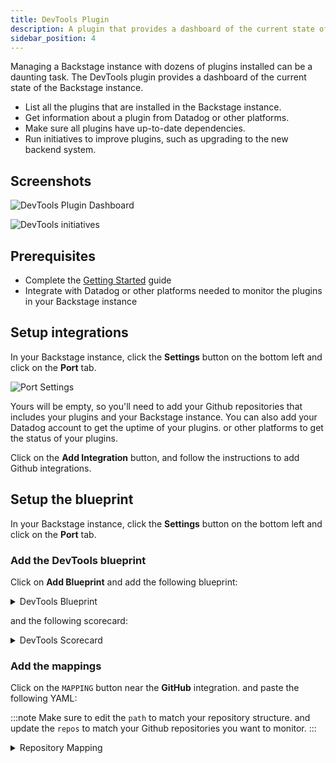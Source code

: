 ```yaml
---
title: DevTools Plugin
description: A plugin that provides a dashboard of the current state of the Backstage instance.
sidebar_position: 4
---
```



Managing a Backstage instance with dozens of plugins installed can be a daunting task. The DevTools plugin provides a dashboard of the current state of the Backstage instance.

- List all the plugins that are installed in the Backstage instance.
- Get information about a plugin from Datadog or other platforms.
- Make sure all plugins have up-to-date dependencies.
- Run initiatives to improve plugins, such as upgrading to the new backend system.

## Screenshots

![DevTools Plugin Dashboard](/img/devtools/devtools-plugin-table.png)

![DevTools initiatives](/img/devtools/devtools-initiatives.png)

## Prerequisites

- Complete the [Getting Started](/) guide
- Integrate with Datadog or other platforms needed to monitor the plugins in your Backstage instance

## Setup integrations

In your Backstage instance, click the **Settings** button on the bottom left and click on the **Port** tab.

![Port Settings](/img/settings-page.png)

Yours will be empty, so you'll need to add your Github repositories that includes your plugins and your Backstage instance.
You can also add your Datadog account to get the uptime of your plugins. or other platforms to get the status of your plugins.

Click on the **Add Integration** button, and follow the instructions to add Github integrations.

<GithubIntegration />

## Setup the blueprint

In your Backstage instance, click the **Settings** button on the bottom left and click on the **Port** tab.

### Add the DevTools blueprint

Click on **Add Blueprint** and add the following blueprint:

<details>
<summary>DevTools Blueprint</summary>

```json
{
  "identifier": "backstage_plugins",
  "description": "Backstage plugins in our organization",
  "title": "Backstage plugins",
  "icon": "Backstage",
  "schema": {
    "properties": {
      "type": {
        "icon": "DefaultProperty",
        "title": "Type",
        "type": "string",
        "enum": ["frontend-plugin", "backend-plugin", "unknown"],
        "enumColors": {
          "frontend-plugin": "blue",
          "backend-plugin": "green",
          "unknown": "lightGray"
        }
      },
      "packages": {
        "items": {
          "type": "object"
        },
        "type": "array",
        "title": "Packages"
      },
      "datadog_uptime_slo": {
        "type": "boolean",
        "title": "Datadog Uptime SLO",
        "icon": "Datadog"
      },
      "uptime": {
        "type": "number",
        "title": "Uptime",
        "icon": "Datadog"
      },
      "status": {
        "icon": "DefaultProperty",
        "title": "Status",
        "type": "string",
        "default": "Active",
        "enum": ["Active", "Not Running"],
        "enumColors": {
          "Active": "green",
          "Not Running": "pink"
        }
      },
      "version": {
        "type": "string",
        "title": "Version"
      }
    },
    "required": ["version"]
  },
  "mirrorProperties": {},
  "calculationProperties": {
    "mui_version": {
      "title": "Mui Version",
      "icon": "DefaultProperty",
      "calculation": ".properties.packages[] | select(.package == \"@material-ui/core\") | (.version.major | tonumber) * 1 + (.version.minor | tonumber) _ 0.01",
      "type": "number"
    },
    "be_common": {
      "title": "BE Common",
      "calculation": ".properties.packages[] | select(.package == \"@backstage/backend-common\") | (.version.major | tonumber) _ 1 + (.version.minor | tonumber) _ 0.01",
      "type": "number"
    }
  },
  "aggregationProperties": {},
  "relations": {}
}
```

</details>

and the following scorecard:

<details>
<summary>DevTools Scorecard</summary>

```json
[
  {
    "identifier": "packages-scorecard",
    "title": "Package Compliance",
    "levels": [
      {
        "color": "paleBlue",
        "title": "Basic"
      },
      {
        "color": "bronze",
        "title": "Bronze"
      },
      {
        "color": "silver",
        "title": "Silver"
      },
      {
        "color": "gold",
        "title": "Gold"
      }
    ],
    "rules": [
      {
        "identifier": "MuiVersion",
        "title": "MUI Core Version",
        "level": "Silver",
        "query": {
          "combinator": "or",
          "conditions": [
            {
              "operator": "isEmpty",
              "property": "mui_version"
            },
            {
              "operator": ">",
              "property": "mui_version",
              "value": 4.09
            }
          ]
        }
      },
      {
        "identifier": "BackendVersion",
        "title": "Backend Common Version",
        "level": "Gold",
        "query": {
          "combinator": "and",
          "conditions": [
            {
              "operator": "isNotEmpty",
              "property": "be_common"
            },
            {
              "operator": ">",
              "property": "be_common",
              "value": 0.12
            }
          ]
        }
      }
    ]
  },
  {
    "identifier": "new_be_system",
    "title": "New Backend Adoption",
    "levels": [
      {
        "color": "paleBlue",
        "title": "Not adopted"
      },
      {
        "color": "gold",
        "title": "Gold"
      }
    ],
    "rules": [
      {
        "identifier": "BackendVersion",
        "title": "Backend Common Version",
        "level": "Gold",
        "query": {
          "combinator": "or",
          "conditions": [
            {
              "operator": "isEmpty",
              "property": "be_common"
            },
            {
              "operator": ">=",
              "property": "be_common",
              "value": 1
            }
          ]
        }
      }
    ]
  }
]
```

</details>

### Add the mappings

Click on the `MAPPING` button near the **GitHub** integration. and paste the following YAML:

:::note
Make sure to edit the `path` to match your repository structure. and update the `repos` to match your Github repositories you want to monitor.
:::

<details>
<summary>Repository Mapping</summary>

```yaml
resources:
  - kind: file
    selector:
      query: "true"
      files:
        - path: "**/packages/**/package.json"
          repos:
            - backstage-plugin
    port:
      itemsToParse: .file.content.dependencies | to_entries
      entity:
        mappings:
          identifier: .item.key
          title: .item.key
          blueprint: '"backstage_plugins"'
          properties:
            type: '"unknown"'
            version: .item.value
  - kind: file
    selector:
      query: "true"
      files:
        - path: "**/plugins/**/package.json"
          repos:
            - backstage-plugin
    port:
      entity:
        mappings:
          identifier: .file.content.name
          title: .file.content.name
          blueprint: '"backstage_plugins"'
          properties:
            type: .file.content.backstage.role
            packages: >-
              .file.content.dependencies | to_entries | map({package: .key,
              version: (.value |
              capture("(?<major>0|[1-9]\\d*)\\.(?<minor>0|[1-9]\\d*)\\.(?<patch>0|[1-9]\\d*)"))})
```

</details>
